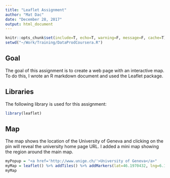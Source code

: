 ```yaml
---
title: "Leaflet Assignment"
author: "Mat Dac"
date: "December 28, 2017"
output: html_document
---
```


```r
knitr::opts_chunk$set(include=T, echo=T, warning=F, message=F, cache=T)
setwd("~/Work/Training/DataProdCoursera.R")
```

## Goal

The goal of this assignment is to create a web page with an interactive map. To do this, I wrote an R markdown document and used the Leaflet package.

## Libraries

The following library is used for this assignment:

```r
library(leaflet)
```

## Map

The map shows the location of the University of Geneva and clicking on the pin will reveal the university home page URL. I added a mini map showing the region around the main map.

```r
myPopup = "<a href='http://www.unige.ch/'>University of Geneva</a>"
myMap = leaflet() %>% addTiles() %>% addMarkers(lat=46.1970432, lng=6.1424338, popup=myPopup) %>% addMiniMap()
myMap
```



